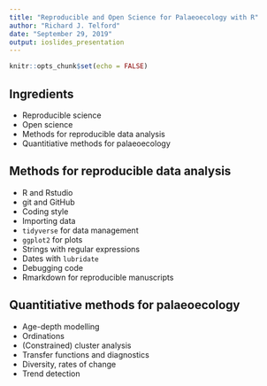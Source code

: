 ```yaml
---
title: "Reproducible and Open Science for Palaeoecology with R"
author: "Richard J. Telford"
date: "September 29, 2019"
output: ioslides_presentation
---
```


```r
knitr::opts_chunk$set(echo = FALSE)
```

## Ingredients

* Reproducible science
* Open science
* Methods for reproducible data analysis
* Quantitiative methods for palaeoecology

## Methods for reproducible data analysis

* R and Rstudio
* git and GitHub
* Coding style
* Importing data
* `tidyverse` for data management
* `ggplot2` for plots
* Strings with regular expressions
* Dates with `lubridate`
* Debugging code
* Rmarkdown for reproducible manuscripts

## Quantitiative methods for palaeoecology

* Age-depth modelling
* Ordinations
* (Constrained) cluster analysis
* Transfer functions and diagnostics
* Diversity, rates of change
* Trend detection











